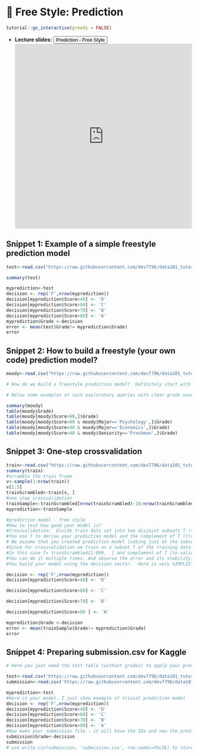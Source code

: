 # 🔖 Free Style: Prediction {#P1}

<script src="files/js/dcl.js"></script>
<link rel="stylesheet" href="https://maxcdn.bootstrapcdn.com/bootstrap/3.4.1/css/bootstrap.min.css">
<script src="https://maxcdn.bootstrapcdn.com/bootstrap/3.4.1/js/bootstrap.min.js"></script>
<script src="//ajax.googleapis.com/ajax/libs/jquery/1.8.3/jquery.min.js"> </script>

```r
tutorial::go_interactive(greedy = FALSE)

```

- **Lecture slides: **     <button class="btn btn-primary" data-toggle="collapse" data-target="#p12"> Prediction - Free Style </button> 
<div id="p12" class="collapse">
<embed src="https://docs.google.com/presentation/d/1pA0bzMGr_Tu2CXsgtT9Ks5apHqxWh8l1XXBVvwWr6zc/edit?usp=sharing" width="100%" height="500px"></embed>
</div>

## Snippet 1: Example of a simple freestyle prediction model

```r

test<-read.csv("https://raw.githubusercontent.com/dev7796/data101_tutorial/main/files/dataset/MoodyMarch2022b.csv")

summary(test)

myprediction<-test
decision <- rep('F',nrow(myprediction))
decision[myprediction$Score>40] <- 'D'
decision[myprediction$Score>60] <- 'C'
decision[myprediction$Score>70] <- 'B'
decision[myprediction$Score>80] <- 'A'
myprediction$Grade <-decision
error <- mean(test$Grade!= myprediction$Grade)
error
```

## Snippet 2: How to build a freestyle (your own code) prediction model?

```r
moody<-read.csv("https://raw.githubusercontent.com/dev7796/data101_tutorial/main/files/dataset/MoodyMarch2022b.csv")

# How do we build a freestyle prediction model?  Definitely start with plots like the boxplot from the section 5 (data exploration).  But then follow up with exploratory queries as in the recent quizzes. Examples here use table()  functon and look for situations when one grade is absoutely dominant. This would be your prediction. Thus, the goal is to slice the data using subsetting in such a way that for each slice you get a clear "winner grade". Then combine these subset rules into decision vector - just as we did in snippet 14.1.

# Below some examples of such exploratory queries with clear grade winners.

summary(moody)
table(moody$Grade)
table(moody[moody$Score>80,]$Grade)
table(moody[moody$Score>80 & moody$Major=='Psychology',]$Grade)
table(moody[moody$Score<40 & moody$Major=='Economics',]$Grade)
table(moody[moody$Score<40 & moody$Seniority=='Freshman',]$Grade)
```

## Snippet 3: One-step crossvalidation

```r
train<-read.csv("https://raw.githubusercontent.com/dev7796/data101_tutorial/main/files/dataset/MoodyMarch2022b.csv")
summary(train)
#scramble the train frame
v<-sample(1:nrow(train))
v[1:5]
trainScrambled<-train[v, ]
#one step crossvalidation
trainSample<-trainScrambled[nrow(trainScrambled)-10:nrow(trainScrambled), ]
myprediction<-trainSample

#prediction model - free style
#How to test how good your model is?
#Crossvalidation:  Divide train data set into two disjoint subsets T (train) and train MINUS T, the complement of T. 
#You use T to derive your prediction model and the complement of T (train MINUS T) to validate (test it).
# We assume that you created prediction model looking just at the subset of training data T=trainScrambled[1:990,  ]. 
#Since for crossvalidation we train on a subset T of the training data set and validate (test) on the complement of T. 
#In this case T= trainScrambled[1:990,  ] and complement of T (to validate/test) is stored as trainSample.
#You can do it multiple times. And observe the error and its stability.
#You build your model using the decision vector.  Here is very SIMPLISTIC MODEL which is just illustration. Your model should have much better error and be more sophisticated. 

decision <- rep('F',nrow(myprediction))
decision[myprediction$Score>40] <- 'D'

decision[myprediction$Score>60] <- 'C'

decision[myprediction$Score>70] <- 'B'

decision[myprediction$Score>80 ] <- 'A'

myprediction$Grade <-decision
error <- mean(trainSample$Grade!= myprediction$Grade)
error   
```



## Snippet 4: Preparing submission.csv for Kaggle

```r
# Here you just need the test table (without grades) to apply your prediction model and calculate predicted grades. And submission data frame to fill it in with the predicted #grades

test<-read.csv('https://raw.githubusercontent.com/dev7796/data101_tutorial/main/files/dataset/M2022testSNoGrade.csv')
submission<-read.csv('https://raw.githubusercontent.com/dev7796/data101_tutorial/main/files/dataset/M2022submission.csv')

myprediction<-test
#Here is your model. I just show example of trivial prediction model
decision <- rep('F',nrow(myprediction))
decision[myprediction$Score>40] <- 'D'
decision[myprediction$Score>60] <- 'C'
decision[myprediction$Score>70] <- 'B'
decision[myprediction$Score>80] <- 'A'
#Now make your submission file - it will have the IDs and now the predicted grades
submission$Grade<-decision
submission
# use write.csv(submission, 'submission.csv', row.names=FALSE) to store submission as csv file on your machine and subsequently submit it on Kaggle

```


